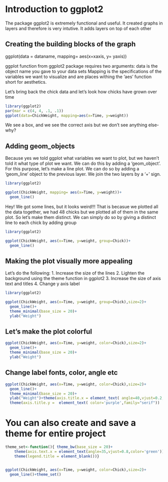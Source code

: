 # Introduction to ggplot2

The package ggplot2 is extremely functional and useful. It created graphs in layers and therefore is very intutive. It adds layers on top of each other 

## Creating the building blocks of the graph

ggplot(data = dataname, mapping= aes(x=xaxis, y= yaxis))

ggplot function from ggplot2 package requires two arguments:
  data is the object name you gave to your data sets
  Mapping is the specifications of the variables we want to visualize and are places withing the  'aes' function short for aesthetics.

Let's bring back the chick data and let's look how chicks have grown over time

```r
library(ggplot2)
par(mar = c(4, 4, .1, .1))
ggplot(data=ChickWeight, mapping=aes(x=Time, y=weight))
```
We see a box, and we see the correct axis but we don't see anything else- why?

## Adding geom_objects
Because yes we told ggplot what variables we want to plot, but we haven't told it what type of plot we want. 
We can do this by adding a 'geom_object'. For this purpose, let's make a line plot. We can do so by adding a 'geom_line' object to the previous layer. We join the two layers by a '+' sign.

```r
library(ggplot2)

ggplot(ChickWeight, mapping= aes(x=Time, y=weight))+
  geom_line()
```

Hey! We got some lines, but it looks weird!!!
That is becasue we plotted all the data together, we had 48 chicks but we plotted all of them in the same plot. So let's make them distinct. We can simply do so by giving a distinct line to each chick by adding group

```r
library(ggplot2)

ggplot(ChickWeight, aes(x=Time, y=weight, group=Chick))+
  geom_line()
```

## Making the plot visually more appealing 

Let's do the following:
1. Increase the size of the lines
2. Lighten the background using the theme function in ggplot2
3. Increase the size of axis text and titles
4. Change y axis label
```r
library(ggplot2)

ggplot(ChickWeight, aes(x=Time, y=weight, group=Chick),size=2)+
  geom_line()+
  theme_minimal(base_size = 20)+
  ylab("Weight")
```

## Let's make the plot  colorful

```r


ggplot(ChickWeight, aes(x=Time, y=weight, color=Chick),size=2)+
  geom_line()+
  theme_minimal(base_size = 20)+
  ylab("Weight")
```

## Change label fonts, color, angle etc

```r


ggplot(ChickWeight, aes(x=Time, y=weight, color=Chick),size=2)+
  geom_line()+
  theme_minimal(base_size = 20)+
  ylab("Weight")+theme(axis.title.x = element_text( angle=40,vjust=0.2,color='blue',family="Comic Sans MS"))+
  theme(axis.title.y =  element_text( color='purple',family="serif"))
```
# You can also create and save a theme for entire project

```r
theme_set<-function(){ theme_bw(base_size = 20)+
    theme(axis.text.x = element_text(angle=35,vjust=0.8,color='green'))+
    theme(legend.title = element_blank())}


ggplot(ChickWeight, aes(x=Time, y=weight, color=Chick),size=2)+
  geom_line()+theme_set()
```